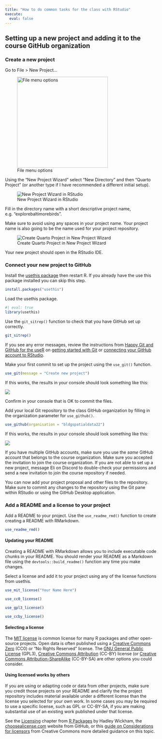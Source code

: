 ```yaml
---
title: "How to do common tasks for the class with RStudio"
execute: 
  eval: false
---
```


## Setting up a new project and adding it to the course GitHub organization

### Create a new project

Go to File \> New Project...

![File menu options](images/Screen%20Shot%202022-11-09%20at%201.04.40%20PM.png){fig-align="right" width="300"}

Using the "New Project Wizard" select "New Directory" and then "Quarto Project" (or another type if I have recommended a different initial setup).

![New Project Wizard in RStudio](images/Screen%20Shot%202022-11-09%20at%201.04.47%20PM.png)

Fill in the directory name with a short descriptive project name, e.g. "explorebaltimorebirds".

::: {.callout-tip appearance="minimal"}
Make sure to avoid using any spaces in your project name. Your project name is also going to be the name used for your project repository.
:::

![Create Quarto Project in New Project Wizard](images/Screen%20Shot%202022-11-09%20at%201.05.18%20PM.png)

Your new project should open in the RStudio IDE.

### Connect your new project to GitHub

Install the [usethis package](https://usethis.r-lib.org/) then restart R. If you already have the use this package installed you can skip this step.

```r
install.packages("usethis")
```

Load the usethis package.

```r
#| eval: true
library(usethis)
```

Use the `git_sitrep()` function to check that you have GitHub set up correctly.

```r
git_sitrep()
```

::: {.callout-tip appearance="minimal"}
If you see any error messages, review the instructions from [Happy Git and GitHub for the useR](https://happygitwithr.com/index.html) on [getting started with Git](https://happygitwithr.com/index.html) or [connecting your GitHub account to RStudio](https://happygitwithr.com/connect-intro.html).
:::

Make your first commit to set up the project using the `use_git()` function.

```r
use_git(message = "Create new project")
```

If this works, the results in your console should look something like this:

![](images/Screen%20Shot%202022-11-09%20at%201.09.40%20PM.png)

Confirm in your console that is OK to commit the files.

Add your local Git repository to the class GitHub organization by filling in the organization parameter for `use_github()`.

```r
use_github(organisation = "bldgspatialdata22")
```

If this works, the results in your console should look something like this:

![](images/Screen%20Shot%202022-11-09%20at%201.10.09%20PM.png)

::: {.callout-tip appearance="minimal"}
If you have multiple GitHub accounts, make sure you use the *same* GitHub account that belongs to the course organization. Make sure you accepted the invitation to join the course organization. If you are not able to set up a new project, message Eli on Discord to double-check your permissions and send a new invitation to join the course repository if needed.
:::

You can now add your project proposal and other files to the repository. Make sure to commit any changes to the repository using the Git pane within RStudio or using the GitHub Desktop application.

### Add a README and a license to your project

Add a README to your project. Use the `use_readme_rmd()` function to create creating a README with RMarkdown.

```r
use_readme_rmd()
```

::: {.callout-tip appearance="minimal"}
#### Updating your README

Creating a README with RMarkdown allows you to include executable code chunks in your README. You should render your README as a Markdown file using the `devtools::build_readme()` function any time you make changes.
:::

Select a license and add it to your project using any of the license functions from usethis.

```r
use_mit_license("Your Name Here")

use_cc0_license()

use_gpl3_license()

use_ccby_license()
```

::: {.callout-tip appearance="minimal"}
#### Selecting a license

The [MIT license](https://mit-license.org/) is common license for many R packages and other open-source projects. Open data is often published using a [Creative Commons Zero](https://creativecommons.org/share-your-work/public-domain/cc0/) (CC0) or "No Rights Reserved" license. The [GNU General Public License](https://www.gnu.org/licenses/gpl-3.0.en.html) (GPL3), [Creative Commons Attribution](https://creativecommons.org/licenses/by/4.0/) (CC-BY) license (or [Creative Commons Attribution-ShareAlike](https://creativecommons.org/licenses/by-sa/4.0/) (CC-BY-SA) are other options you could consider.
:::

::: {.callout-caution appearance="minimal"}
#### Using licensed works by others

If you are using or adapting code or data from other projects, make sure you credit those projects on your README and clarify the the project repository includes material available under a different license than the license you selected for your own work. In some cases you may be required to use a specific license, such as GPL or CC-BY-SA, if you are making substantial use of an existing work published under that license.

See the [Licensing](https://r-pkgs.org/license.html) chapter from [R Packages](https://r-pkgs.org/) by Hadley Wickham, the [choosealicense.com](https://choosealicense.com/) website from GitHub, or this [guide on Considerations for licensors](https://wiki.creativecommons.org/wiki/Considerations_for_licensors_and_licensees#Considerations_for_licensors) from Creative Commons more detailed guidance on this topic.
:::

